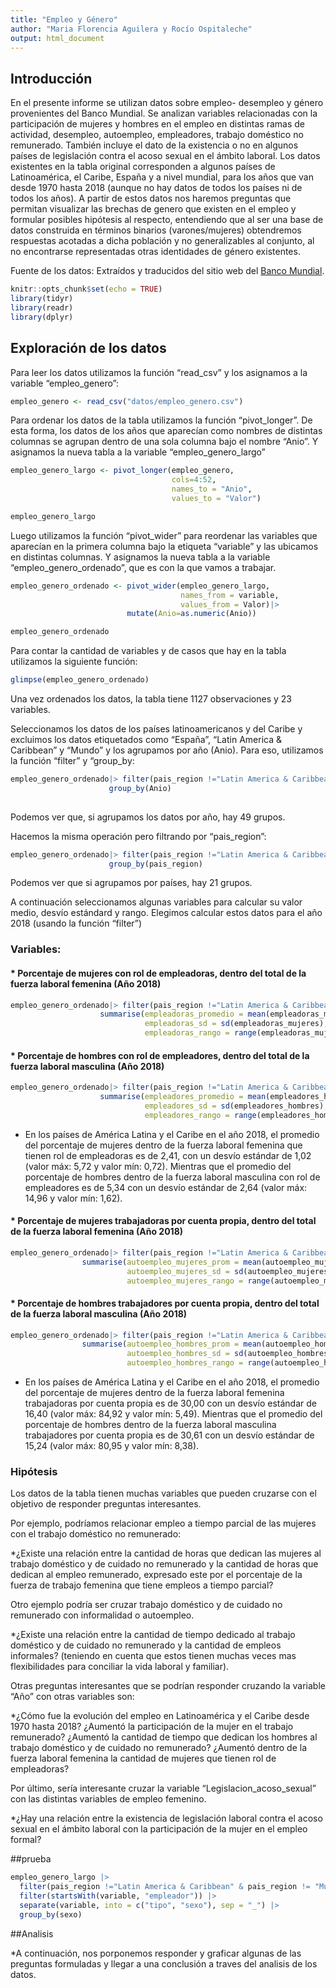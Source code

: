 ```yaml
---
title: "Empleo y Género"
author: "Maria Florencia Aguilera y Rocío Ospitaleche"
output: html_document
---
```


## Introducción

En el presente informe se utilizan datos sobre empleo- desempleo y género provenientes del Banco Mundial. Se analizan variables relacionadas con la participación de mujeres y hombres en el empleo en distintas ramas de actividad, desempleo, autoempleo, empleadores, trabajo doméstico no remunerado. También incluye el dato de la existencia o no en algunos países de legislación contra el acoso sexual en el ámbito laboral. Los datos existentes en la tabla original corresponden a algunos países de Latinoamérica, el Caribe, España y a nivel mundial, para los años que van desde 1970 hasta 2018 (aunque no hay datos de todos los países ni de todos los años). A partir de estos datos nos haremos preguntas que permitan visualizar las brechas de genero que existen en el empleo y formular posibles hipótesis al respecto, entendiendo que al ser una base de datos construida en términos binarios (varones/mujeres) obtendremos respuestas acotadas a dicha población y no generalizables al conjunto, al no encontrarse representadas otras identidades de género existentes.

Fuente de los datos: Extraídos y traducidos del sitio web del [Banco Mundial](https://databank.worldbank.org/source/gender-statistics).

```r
knitr::opts_chunk$set(echo = TRUE)
library(tidyr)
library(readr)
library(dplyr)
```

## Exploración de los datos

Para leer los datos utilizamos la función "read_csv" y los asignamos a la variable "empleo_genero":

```r
empleo_genero <- read_csv("datos/empleo_genero.csv")
```

Para ordenar los datos de la tabla utilizamos la función "pivot_longer". De esta forma, los datos de los años que aparecían como nombres de distintas columnas se agrupan dentro de una sola columna bajo el nombre "Anio". Y asignamos la nueva tabla a la variable "empleo_genero_largo"

```r
empleo_genero_largo <- pivot_longer(empleo_genero, 
                                    cols=4:52, 
                                    names_to = "Anio", 
                                    values_to = "Valor")
```

```r
empleo_genero_largo
```

Luego utilizamos la función "pivot_wider" para reordenar las variables que aparecían en la primera columna bajo la etiqueta "variable" y las ubicamos en distintas columnas. Y asignamos la nueva tabla a la variable "empleo_genero_ordenado", que es con la que vamos a trabajar.

```r
empleo_genero_ordenado <- pivot_wider(empleo_genero_largo, 
                                      names_from = variable,
                                      values_from = Valor)|> 
                          mutate(Anio=as.numeric(Anio))
```

```r
empleo_genero_ordenado
```

Para contar la cantidad de variables y de casos que hay en la tabla utilizamos la siguiente función:

```r
glimpse(empleo_genero_ordenado)
```

Una vez ordenados los datos, la tabla tiene 1127 observaciones y 23 variables.

Seleccionamos los datos de los países latinoamericanos y del Caribe y excluimos los datos etiquetados como "España", "Latin America & Caribbean" y "Mundo" y los agrupamos por año (Anio). Para eso, utilizamos la función "filter" y "group_by:

```r
empleo_genero_ordenado|> filter(pais_region !="Latin America & Caribbean" & pais_region != "Mundo" & pais_region != "EspaÃ±a")|> 
                      group_by(Anio)
                        
```

Podemos ver que, si agrupamos los datos por año, hay 49 grupos.

Hacemos la misma operación pero filtrando por "pais_region":

```r
empleo_genero_ordenado|> filter(pais_region !="Latin America & Caribbean" & pais_region != "Mundo" & pais_region != "EspaÃ±a")|> 
                      group_by(pais_region)
```

Podemos ver que si agrupamos por países, hay 21 grupos.

A continuación seleccionamos algunas variables para calcular su valor medio, desvío estándard y rango. Elegimos calcular estos datos para el año 2018 (usando la función "filter")

### Variables:

#### \* Porcentaje de mujeres con rol de empleadoras, dentro del total de la fuerza laboral femenina (Año 2018)

```r
empleo_genero_ordenado|> filter(pais_region !="Latin America & Caribbean" & pais_region != "Mundo" & pais_region != "EspaÃ±a" & Anio == 2018)|> 
                    summarise(empleadoras_promedio = mean(empleadoras_mujeres),
                              empleadoras_sd = sd(empleadoras_mujeres),
                              empleadoras_rango = range(empleadoras_mujeres))
```

#### \* Porcentaje de hombres con rol de empleadores, dentro del total de la fuerza laboral masculina (Año 2018)

```r
empleo_genero_ordenado|> filter(pais_region !="Latin America & Caribbean" & pais_region != "Mundo" & pais_region != "EspaÃ±a" & Anio == 2018)|> 
                    summarise(empleadores_promedio = mean(empleadores_hombres),
                              empleadores_sd = sd(empleadores_hombres),
                              empleadores_rango = range(empleadores_hombres))
```

-   En los países de América Latina y el Caribe en el año 2018, el promedio del porcentaje de mujeres dentro de la fuerza laboral femenina que tienen rol de empleadoras es de 2,41, con un desvío estándar de 1,02 (valor máx: 5,72 y valor mín: 0,72). Mientras que el promedio del porcentaje de hombres dentro de la fuerza laboral masculina con rol de empleadores es de 5,34 con un desvío estándar de 2,64 (valor máx: 14,96 y valor mín: 1,62).

#### \* Porcentaje de mujeres trabajadoras por cuenta propia, dentro del total de la fuerza laboral femenina (Año 2018)

```r
empleo_genero_ordenado|> filter(pais_region !="Latin America & Caribbean" & pais_region != "Mundo" & pais_region != "EspaÃ±a" & Anio == 2018)|> 
                summarise(autoempleo_mujeres_prom = mean(autoempleo_mujeres),
                          autoempleo_mujeres_sd = sd(autoempleo_mujeres),
                          autoempleo_mujeres_rango = range(autoempleo_mujeres))
```

#### \* Porcentaje de hombres trabajadores por cuenta propia, dentro del total de la fuerza laboral masculina (Año 2018)

```r
empleo_genero_ordenado|> filter(pais_region !="Latin America & Caribbean" & pais_region != "Mundo" & pais_region != "EspaÃ±a" & Anio == 2018)|> 
                summarise(autoempleo_hombres_prom = mean(autoempleo_hombres),
                          autoempleo_hombres_sd = sd(autoempleo_hombres),
                          autoempleo_hombres_rango = range(autoempleo_hombres))
```

-   En los países de América Latina y el Caribe en el año 2018, el promedio del porcentaje de mujeres dentro de la fuerza laboral femenina trabajadoras por cuenta propia es de 30,00 con un desvío estándar de 16,40 (valor máx: 84,92 y valor mín: 5,49). Mientras que el promedio del porcentaje de hombres dentro de la fuerza laboral masculina trabajadores por cuenta propia es de 30,61 con un desvío estándar de 15,24 (valor máx: 80,95 y valor mín: 8,38).

### Hipótesis

Los datos de la tabla tienen muchas variables que pueden cruzarse con el objetivo de responder preguntas interesantes.

Por ejemplo, podríamos relacionar empleo a tiempo parcial de las mujeres con el trabajo doméstico no remunerado:

\*¿Existe una relación entre la cantidad de horas que dedican las mujeres al trabajo doméstico y de cuidado no remunerado y la cantidad de horas que dedican al empleo remunerado, expresado este por el porcentaje de la fuerza de trabajo femenina que tiene empleos a tiempo parcial?

Otro ejemplo podría ser cruzar trabajo doméstico y de cuidado no remunerado con informalidad o autoempleo.

\*¿Existe una relación entre la cantidad de tiempo dedicado al trabajo doméstico y de cuidado no remunerado y la cantidad de empleos informales? (teniendo en cuenta que estos tienen muchas veces mas flexibilidades para conciliar la vida laboral y familiar).

Otras preguntas interesantes que se podrían responder cruzando la variable "Año" con otras variables son:

\*¿Cómo fue la evolución del empleo en Latinoamérica y el Caribe desde 1970 hasta 2018? ¿Aumentó la participación de la mujer en el trabajo remunerado? ¿Aumentó la cantidad de tiempo que dedican los hombres al trabajo doméstico y de cuidado no remunerado? ¿Aumentó dentro de la fuerza laboral femenina la cantidad de mujeres que tienen rol de empleadoras?

Por último, sería interesante cruzar la variable "Legislacion_acoso_sexual" con las distintas variables de empleo femenino.

\*¿Hay una relación entre la existencia de legislación laboral contra el acoso sexual en el ámbito laboral con la participación de la mujer en el empleo formal?

##prueba

```r
empleo_genero_largo |> 
  filter(pais_region !="Latin America & Caribbean" & pais_region != "Mundo" & pais_region != "EspaÃ±a" & Anio == 2018) |> 
  filter(startsWith(variable, "empleador")) |>   
  separate(variable, into = c("tipo", "sexo"), sep = "_") |>  
  group_by(sexo) 
```
 

##Analisis

\*A continuación, nos porponemos responder y graficar algunas de las preguntas formuladas y llegar a una conclusión a traves del analisis de los datos.







